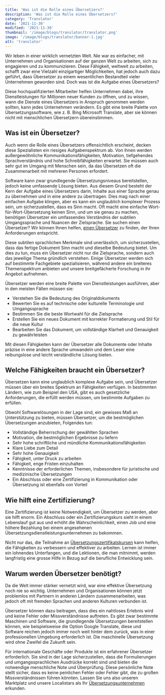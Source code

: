 ```yaml
---
title: 'Was ist die Rolle eines Übersetzers?'
description: 'Was ist die Rolle eines Übersetzers?'
category: 'Translator'
date: '2021-11-30'
modified: '2021-11-30'
thumbnail: '/image/blogs/translator/translator.png'
image: '/image/blogs/translator/banner-1.jpg'
alt: 'translator'
---
```


Wir leben in einer wirklich vernetzten Welt. Nie war es einfacher, mit Unternehmen und Organisationen auf der ganzen Welt zu arbeiten, sich zu engagieren und zu kommunizieren. Diese Fähigkeit, weltweit zu arbeiten, schafft zwar eine Vielzahl einzigartiger Möglichkeiten, hat jedoch auch dazu geführt, dass Übersetzer zu einem wesentlichen Bestandteil vieler Unternehmen geworden sind. Doch was ist die Aufgabe eines Übersetzers?

Diese hochqualifizierten Mitarbeiter helfen Unternehmen dabei, ihre Dienstleistungen für Millionen neuer Kunden zu öffnen, und zu wissen, wann die Dienste eines Übersetzers in Anspruch genommen werden sollten, kann jedes Unternehmen verändern. Es gibt eine breite Palette von Übersetzungssoftware, wie z. B. Bing Microsoft Translate, aber sie können nicht mit menschlichen Übersetzern übereinstimmen.

## Was ist ein Übersetzer?

Auch wenn die Rolle eines Übersetzers offensichtlich erscheint, decken diese Spezialisten ein riesiges Aufgabenspektrum ab. Von ihnen werden außergewöhnliche Kommunikationsfähigkeiten, Motivation, tiefgehendes Sprachverständnis und hohe Schreibfähigkeiten erwartet. Sie müssen auch sehr gut im Umgang mit Menschen sein, da das Übersetzen oft die Zusammenarbeit mit mehreren Personen erfordert.

Software kann zwar grundlegende Übersetzungsniveaus bereitstellen, jedoch keine umfassende Lösung bieten. Aus diesem Grund besteht der Kern der Aufgabe eines Übersetzers darin, Inhalte aus einer Sprache genau zu übernehmen und in eine andere zu übertragen. Dies mag nach einer einfachen Aufgabe klingen, aber es kann ein unglaublich komplexer Prozess sein, um sicherzustellen, dass es Sinn macht. Oft macht eine einfache Wort-für-Wort-Übersetzung keinen Sinn, und um sie genau zu machen, benötigen Übersetzer ein umfassendes Verständnis der subtilen Umgangssprache und Nuancen der Zielsprache. Sie suchen einen Übersetzer? Wir können Ihnen helfen, <a href="/translator" title="find a translator">einen Übersetzer</a> zu finden, der Ihren Anforderungen entspricht.

Diese subtilen sprachlichen Merkmale sind unerlässlich, um sicherzustellen, dass das fertige Dokument Sinn macht und dieselbe Bedeutung bietet. Um dies zu tun, muss ein Übersetzer nicht nur die Zielsprache, sondern auch das jeweilige Thema gründlich verstehen. Einige Übersetzer werden sich auf bestimmte Fachgebiete spezialisieren, während andere ein breiteres Themenspektrum anbieten und unsere breitgefächerte Forschung in ihr Angebot aufnehmen.

Übersetzer werden eine breite Palette von Dienstleistungen ausführen, aber in den meisten Fällen müssen sie:

- Verstehen Sie die Bedeutung des Originaldokuments
- Bewerten Sie es auf technische oder kulturelle Terminologie und Umgangssprache
- Bestimmen Sie die beste Wortwahl für die Zielsprache
- Erstellen Sie ein neues Dokument mit korrekter Formatierung und Stil für die neue Kultur
- Bearbeiten Sie das Dokument, um vollständige Klarheit und Genauigkeit zu gewährleisten

Mit diesen Fähigkeiten kann der Übersetzer alle Dokumente oder Inhalte präzise in eine andere Sprache umwandeln und dem Leser eine reibungslose und leicht verständliche Lösung bieten.

## Welche Fähigkeiten braucht ein Übersetzer?

Übersetzen kann eine unglaublich komplexe Aufgabe sein, und Übersetzer müssen über ein breites Spektrum an Fähigkeiten verfügen. In bestimmten Ländern, wie zum Beispiel den USA, gibt es auch gesetzliche Anforderungen, die erfüllt werden müssen, um bestimmte Aufgaben zu erfüllen.

Obwohl Softwarelösungen in der Lage sind, ein gewisses Maß an Unterstützung zu bieten, müssen Übersetzer, um die bestmöglichen Übersetzungen anzubieten, Folgendes tun:

- Vollständige Beherrschung der gewählten Sprachen
- Motivation, die bestmöglichen Ergebnisse zu liefern
- Sehr hohe schriftliche und mündliche Kommunikationsfähigkeiten
- Klare Liebe zum Detail
- Sehr hohe Genauigkeit
- Fähigkeit, unter Druck zu arbeiten
- Fähigkeit, enge Fristen einzuhalten
- Kenntnisse der erforderlichen Themen, insbesondere für juristische und medizinische Übersetzungen
- Ein Abschluss oder eine Zertifizierung in Kommunikation oder Übersetzung ist ebenfalls von Vorteil

## Wie hilft eine Zertifizierung?

Eine Zertifizierung ist keine Notwendigkeit, um Übersetzer zu werden, aber sie hilft enorm. Ein Abschluss oder ein Zertifizierungskurs sieht in einem Lebenslauf gut aus und erhöht die Wahrscheinlichkeit, einen Job und eine höhere Bezahlung bei einem angesehenen Übersetzungsdienstleistungsunternehmen zu bekommen.

Nicht nur das, die Teilnahme an <a href="https://www.tomedes.com/translator-hub/translation-certification-courses" target="_blank">Übersetzungszertifikatskursen</a> kann helfen, die Fähigkeiten zu verbessern und effektiver zu arbeiten. Lernen ist immer ein lohnendes Unterfangen, und die Lektionen, die man mitnimmt, werden langfristig eine grosse Hilfe in Bezug auf die berufliche Entwicklung sein.

## Warum werden Übersetzer benötigt?

Da die Welt immer stärker vernetzt wird, war eine effektive Übersetzung noch nie so wichtig. Unternehmen und Organisationen können jetzt problemlos mit Partnern in anderen Ländern zusammenarbeiten, was jedoch oft mit fremden Sprachen und anderen Kulturen verbunden ist.

Übersetzer können dazu beitragen, dass dies ein nahtloses Erlebnis wird und keine Fehler oder Missverständnisse auftreten. Es gibt zwar bestimmte Maschinen und Software, die grundlegende Übersetzungen bereitstellen können, wie beispielsweise die Option Google Translate, diese und Software reichen jedoch immer noch weit hinter dem zurück, was in einer professionellen Umgebung erforderlich ist. Die maschinelle Übersetzung wird ohne Zweifel die Zukunft sein.

Für internationale Geschäfte oder Produkte ist ein erfahrener Übersetzer erforderlich. Sie sind in der Lage sicherzustellen, dass die Formulierungen und umgangssprachlichen Ausdrücke korrekt sind und bieten die notwendige menschliche Note und Überprüfung. Diese persönliche Note stellt sicher, dass es keine peinlichen Fehler oder Fehler gibt, die zu großen Missverständnissen führen könnten. Lassen Sie uns also unseren Marktplatz und unsere Localistars als Ihr <a href="https://localistars.com" title="translation company">Übersetzungsunternehmen</a> erkunden.
